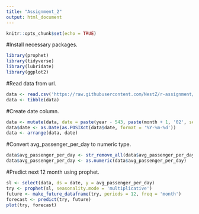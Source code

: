 ---
title: "Assignment_2"
output: html_document
---

```{r setup, include=FALSE}
knitr::opts_chunk$set(echo = TRUE)
```

#Install necessary packages.
```{r}
library(prophet)
library(tidyverse)
library(lubridate)
library(ggplot2)
```

#Read data from url.
```{r}
data <- read.csv('https://raw.githubusercontent.com/NestZ/r-assignment/main/train.csv')
data <- tibble(data)
```

#Create date column.
```{r}
data <- mutate(data, date = paste(year - 543, paste(month + 1, '02', sep = '-'), sep = '-'))
data$date <- as.Date(as.POSIXct(data$date, format = '%Y-%m-%d'))
data <- arrange(data, date)
```

#Convert avg_passenger_per_day to numeric type.
```{r}
data$avg_passenger_per_day <- str_remove_all(data$avg_passenger_per_day, "[ ,]")
data$avg_passenger_per_day <- as.numeric(data$avg_passenger_per_day)
```

#Predict next 12 month using prophet.
```{r}
sl <- select(data, ds = date, y = avg_passenger_per_day)
try <- prophet(sl, seasonality.mode = 'multiplicative')
future <- make_future_dataframe(try, periods = 12, freq = 'month')
forecast <- predict(try, future)
plot(try, forecast)
```
